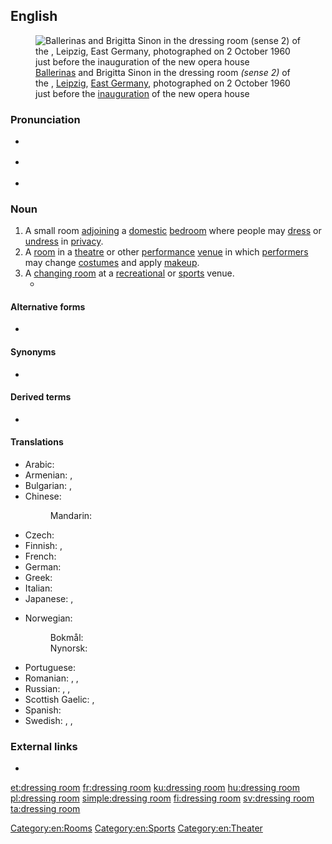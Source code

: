 {{also|dressingroom}}
==English==
{{was wotd|2017|February|26}}
[[File:Bundesarchiv Bild 183-76740-0003, Leipzig, Opernhaus, Balettgarderobe.jpg|thumb|[[ballerina|Ballerinas]] {{w|Ursula Cain}} and Brigitta Sinon in the dressing room ''(sense 2)'' of the {{w|Leipzig Opera}}, [[Leipzig]], [[East Germany]], photographed on 2 October 1960 just before the [[inauguration]] of the new opera house]]

===Pronunciation===
* {{a|RP}} {{IPA|/ˈdɹɛsɪŋ ɹʊm/|/ˈdɹɛsɪŋ ɹuːm/|lang=en}}
* {{a|GA}} {{IPA|/ˈd(ʒ)ɹɛsɪŋ ɹum/|lang=en}}
* {{hyphenation|dress|ing room|lang=en}}

===Noun===
{{en-noun}}

# A small room [[adjoin]]ing a [[domestic]] [[bedroom]] where people may [[dress]] or [[undress]] in [[privacy]].
# A [[room]] in a [[theatre]] or other [[performance]] [[venue]] in which [[performer]]s may change [[costume]]s and apply [[makeup]].
# A [[changing room]] at a [[recreational]] or [[sports]] venue.
#* {{quote-web|author=Phil McNulty|authorlink=Phil McNulty|title=Everton 0 – 2 Liverpool|url=http://news.bbc.co.uk/sport2/hi/football/eng_prem/15045708.stm|archiveurl=https://web.archive.org/web/20160307093512/http://news.bbc.co.uk/sport2/hi/football/eng_prem/15045708.stm|archivedate=7 March 2016|work={{w|BBC Sport}}|date=1 October 2011|passage=As half-time approached with [[w:Everton F.C.|Everton]] desperate to get into the '''dressing room''' and regroup, [[w:Liverpool F.C.|Liverpool]] were awarded a penalty for [[w:Phil Jagielka|[Phil] Jagielka]]'s rash challenge on [[w:Luis Suárez|[Luis] Suarez]]. This time there was no disputing [[w:Martin Atkinson|[Martin] Atkinson]]'s decision, but [[w:Tim Howard|[Tim] Howard]] rescued Everton by diving low to his left to keep out [[w:Dirk Kuyt|[Dirk] Kuyt]]'s spot-kick.}}

====Alternative forms====
* {{l|en|dressingroom}}

====Synonyms====
* {{sense|room adjoining a domestic bedroom}} {{l|en|toilet room}} {{qualifier|historical}}

====Derived terms====
* {{l|en|lose the dressing room}}

====Translations====
{{trans-top|changing room}}
* Arabic: {{t|ar|غُرْفَة الْمَلَابِس|f}}
* Armenian: {{t|hy|զգեցարան}}, {{t+|hy|զուգարան}} {{qualifier|archaic}}
* Bulgarian: {{t+|bg|гримьорна|sc=Cyrl}}, {{t+|bg|съблекалня|sc=Cyrl}}
* Chinese:
*: Mandarin: {{t+|cmn|更衣室|tr=gēngyīshì|sc=Hani}}
* Czech: {{t+|cs|šatna|f}}
* Finnish: {{t|fi|pukeutumishuone}}, {{t|fi|pukuhuone}}
* French: {{t+|fr|vestiaire|m}}
* German: {{t+|de|Ankleideraum|m}}
* Greek: {{t+|el|καμαρίνι|n|sc=Grek}}
* Italian: {{t|it|camerino|m}}
* Japanese: {{t|ja|更衣室|tr=こういしつ, kōishitsu|sc=Jpan}}, {{t|ja|ドレッシングルーム|tr=doresshingu rūmu|sc=Jpan}}
{{trans-mid}}
* Norwegian:
*: Bokmål: {{t|nb|garderobe|m}}
*: Nynorsk: {{t|nn|garderobe|m}}
* Portuguese: {{t+|pt|camarim|m}}
* Romanian: {{t|ro|cabină de schimb|f}}, {{t|ro|cabină vestimentară|f}}, {{t+|ro|vestiar|n}}
* Russian: {{t+|ru|гримёрная|f}} {{qualifier|theatre}}, {{t+|ru|гардеро́бная|f}}, {{t+|ru|раздева́лка|f}}
* Scottish Gaelic: {{t|gd|seòmar-èididh|m}}, {{t|gd|seòmar-sgeadachaidh|m}}
* Spanish: {{t|es|camerino|m}}
* Swedish: {{t+|sv|loge|c}}, {{t+|sv|klädkammare|c}}, {{t+|sv|omklädningsrum|n}}
{{trans-bottom}}

===External links===
* {{pedia|changing room}}

[[Category:en:Rooms]]
[[Category:en:Sports]]
[[Category:en:Theater]]

[[et:dressing room]]
[[fr:dressing room]]
[[ku:dressing room]]
[[hu:dressing room]]
[[pl:dressing room]]
[[simple:dressing room]]
[[fi:dressing room]]
[[sv:dressing room]]
[[ta:dressing room]]